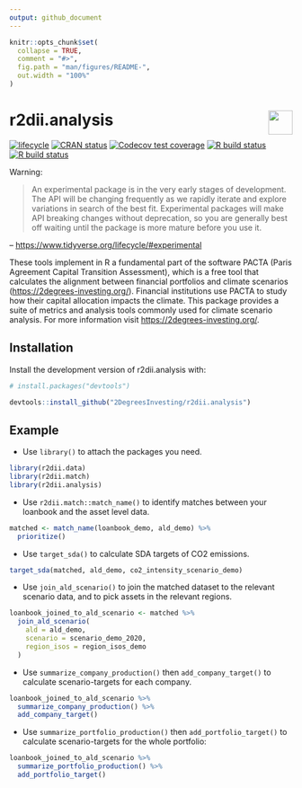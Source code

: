 ```yaml
---
output: github_document 
---
```

<!-- README.md is generated from README.Rmd. Please edit that file -->

```r
knitr::opts_chunk$set(
  collapse = TRUE,
  comment = "#>",
  fig.path = "man/figures/README-",
  out.width = "100%"
)
```

# r2dii.analysis <a href='https://github.com/2DegreesInvesting/r2dii.analysis'><img src='https://imgur.com/A5ASZPE.png' align='right' height='43' /></a>

<!-- badges: start -->
[![lifecycle](https://img.shields.io/badge/lifecycle-experimental-orange.svg)](https://www.tidyverse.org/lifecycle/#experimental)
[![CRAN status](https://www.r-pkg.org/badges/version/r2dii.analysis)](https://CRAN.R-project.org/package=r2dii.analysis)
[![Codecov test coverage](https://codecov.io/gh/2degreesinvesting/r2dii.analysis/branch/master/graph/badge.svg)](https://codecov.io/gh/2degreesinvesting/r2dii.analysis?branch=master)
[![R build status](https://github.com/2DegreesInvesting/r2dii.analysis/workflows/R-CMD-check/badge.svg)](https://github.com/2DegreesInvesting/r2dii.analysis/actions)
[![R build status](https://github.com/2degreesinvesting/r2dii.analysis/workflows/R-CMD-check/badge.svg)](https://github.com/2degreesinvesting/r2dii.analysis/actions)
<!-- badges: end -->

Warning:

> An experimental package is in the very early stages of development. The API will be changing frequently as we rapidly iterate and explore variations in search of the best fit. Experimental packages will make API breaking changes without deprecation, so you are generally best off waiting until the package is more mature before you use it.

-- <https://www.tidyverse.org/lifecycle/#experimental>

These tools implement in R a fundamental part of
the software PACTA (Paris Agreement Capital Transition Assessment),
which is a free tool that calculates the alignment between financial
portfolios and climate scenarios (<https://2degrees-investing.org/>).
Financial institutions use PACTA to study how their capital
allocation impacts the climate. This package provides a suite of metrics
and analysis tools commonly used for climate scenario analysis. For more 
information visit <https://2degrees-investing.org/>.

## Installation

Install the development version of r2dii.analysis with:

```r
# install.packages("devtools")

devtools::install_github("2DegreesInvesting/r2dii.analysis")
```

## Example

* Use `library()` to attach the packages you need.

```r
library(r2dii.data)
library(r2dii.match)
library(r2dii.analysis)
```

* Use `r2dii.match::match_name()` to identify matches between your loanbook and the asset level data.

```r
matched <- match_name(loanbook_demo, ald_demo) %>%
  prioritize()
```

* Use `target_sda()` to calculate SDA targets of CO2 emissions.

```r
target_sda(matched, ald_demo, co2_intensity_scenario_demo)
```

* Use `join_ald_scenario()` to join the matched dataset to the relevant 
scenario data, and to pick assets in the relevant regions. 

```r
loanbook_joined_to_ald_scenario <- matched %>% 
  join_ald_scenario(
    ald = ald_demo, 
    scenario = scenario_demo_2020, 
    region_isos = region_isos_demo
  )
```

* Use `summarize_company_production()` then `add_company_target()` to calculate scenario-targets for each company.

```r
loanbook_joined_to_ald_scenario %>% 
  summarize_company_production() %>% 
  add_company_target()
```

* Use `summarize_portfolio_production()` then `add_portfolio_target()` to calculate scenario-targets for the whole portfolio:

```r
loanbook_joined_to_ald_scenario %>% 
  summarize_portfolio_production() %>% 
  add_portfolio_target()
```
